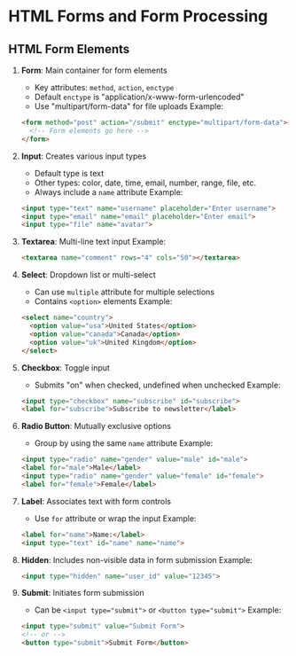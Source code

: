 # HTML Forms and Form Processing

## HTML Form Elements

1. **Form**: Main container for form elements
   - Key attributes: `method`, `action`, `enctype`
   - Default `enctype` is "application/x-www-form-urlencoded"
   - Use "multipart/form-data" for file uploads
   Example:
   ```html
   <form method="post" action="/submit" enctype="multipart/form-data">
     <!-- Form elements go here -->
   </form>
   ```

2. **Input**: Creates various input types
   - Default type is text
   - Other types: color, date, time, email, number, range, file, etc.
   - Always include a `name` attribute
   Example:
   ```html
   <input type="text" name="username" placeholder="Enter username">
   <input type="email" name="email" placeholder="Enter email">
   <input type="file" name="avatar">
   ```

3. **Textarea**: Multi-line text input
   Example:
   ```html
   <textarea name="comment" rows="4" cols="50"></textarea>
   ```

4. **Select**: Dropdown list or multi-select
   - Can use `multiple` attribute for multiple selections
   - Contains `<option>` elements
   Example:
   ```html
   <select name="country">
     <option value="usa">United States</option>
     <option value="canada">Canada</option>
     <option value="uk">United Kingdom</option>
   </select>
   ```

5. **Checkbox**: Toggle input
   - Submits "on" when checked, undefined when unchecked
   Example:
   ```html
   <input type="checkbox" name="subscribe" id="subscribe">
   <label for="subscribe">Subscribe to newsletter</label>
   ```

6. **Radio Button**: Mutually exclusive options
   - Group by using the same `name` attribute
   Example:
   ```html
   <input type="radio" name="gender" value="male" id="male">
   <label for="male">Male</label>
   <input type="radio" name="gender" value="female" id="female">
   <label for="female">Female</label>
   ```

7. **Label**: Associates text with form controls
   - Use `for` attribute or wrap the input
   Example:
   ```html
   <label for="name">Name:</label>
   <input type="text" id="name" name="name">
   ```

8. **Hidden**: Includes non-visible data in form submission
   Example:
   ```html
   <input type="hidden" name="user_id" value="12345">
   ```

9. **Submit**: Initiates form submission
   - Can be `<input type="submit">` or `<button type="submit">`
   Example:
   ```html
   <input type="submit" value="Submit Form">
   <!-- or -->
   <button type="submit">Submit Form</button>
   ```